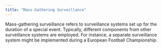 ```yaml
---
title: "Mass-Gathering Surveillance"
---
```


Mass-gathering surveillance refers to surveillance systems set up for the duration of a special event. Typically, different components from other surveillance systems are employed. For instance, a separate surveillance system might be implemented during a European Football Championship.

